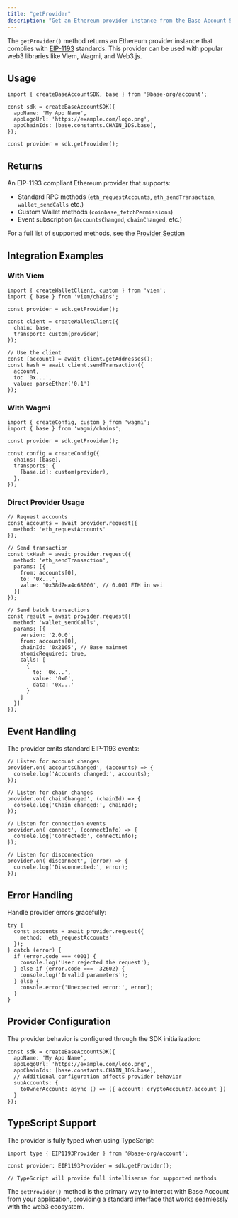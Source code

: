 ```yaml
---
title: "getProvider"
description: "Get an Ethereum provider instance from the Base Account SDK"
---
```


The `getProvider()` method returns an Ethereum provider instance that complies with [EIP-1193](https://eips.ethereum.org/EIPS/eip-1193) standards. This provider can be used with popular web3 libraries like Viem, Wagmi, and Web3.js.

## Usage

```tsx
import { createBaseAccountSDK, base } from '@base-org/account';

const sdk = createBaseAccountSDK({
  appName: 'My App Name',
  appLogoUrl: 'https://example.com/logo.png',
  appChainIds: [base.constants.CHAIN_IDS.base],
});

const provider = sdk.getProvider();
```

## Returns

An EIP-1193 compliant Ethereum provider that supports:
- Standard RPC methods (`eth_requestAccounts`, `eth_sendTransaction`, `wallet_sendCalls` etc.)
- Custom Wallet methods (`coinbase_fetchPermissions`)
- Event subscription (`accountsChanged`, `chainChanged`, etc.)

For a full list of supported methods, see the [Provider Section](/base-account/reference/core/provider-rpc-methods/request-overview)

## Integration Examples

### With Viem

```tsx
import { createWalletClient, custom } from 'viem';
import { base } from 'viem/chains';

const provider = sdk.getProvider();

const client = createWalletClient({
  chain: base,
  transport: custom(provider)
});

// Use the client
const [account] = await client.getAddresses();
const hash = await client.sendTransaction({
  account,
  to: '0x...',
  value: parseEther('0.1')
});
```

### With Wagmi

```tsx
import { createConfig, custom } from 'wagmi';
import { base } from 'wagmi/chains';

const provider = sdk.getProvider();

const config = createConfig({
  chains: [base],
  transports: {
    [base.id]: custom(provider),
  },
});
```

### Direct Provider Usage

```tsx
// Request accounts
const accounts = await provider.request({ 
  method: 'eth_requestAccounts' 
});

// Send transaction
const txHash = await provider.request({
  method: 'eth_sendTransaction',
  params: [{
    from: accounts[0],
    to: '0x...',
    value: '0x38d7ea4c68000', // 0.001 ETH in wei
  }]
});

// Send batch transactions
const result = await provider.request({
  method: 'wallet_sendCalls',
  params: [{
    version: '2.0.0',
    from: accounts[0],
    chainId: '0x2105', // Base mainnet
    atomicRequired: true,
    calls: [
      {
        to: '0x...',
        value: '0x0',
        data: '0x...'
      }
    ]
  }]
});
```

## Event Handling

The provider emits standard EIP-1193 events:

```tsx
// Listen for account changes
provider.on('accountsChanged', (accounts) => {
  console.log('Accounts changed:', accounts);
});

// Listen for chain changes
provider.on('chainChanged', (chainId) => {
  console.log('Chain changed:', chainId);
});

// Listen for connection events
provider.on('connect', (connectInfo) => {
  console.log('Connected:', connectInfo);
});

// Listen for disconnection
provider.on('disconnect', (error) => {
  console.log('Disconnected:', error);
});
```

## Error Handling

Handle provider errors gracefully:

```tsx
try {
  const accounts = await provider.request({ 
    method: 'eth_requestAccounts' 
  });
} catch (error) {
  if (error.code === 4001) {
    console.log('User rejected the request');
  } else if (error.code === -32602) {
    console.log('Invalid parameters');
  } else {
    console.error('Unexpected error:', error);
  }
}
```

## Provider Configuration

The provider behavior is configured through the SDK initialization:

```tsx
const sdk = createBaseAccountSDK({
  appName: 'My App Name',
  appLogoUrl: 'https://example.com/logo.png',
  appChainIds: [base.constants.CHAIN_IDS.base],
  // Additional configuration affects provider behavior
  subAccounts: {
    toOwnerAccount: async () => ({ account: cryptoAccount?.account })
  }
});
```

## TypeScript Support

The provider is fully typed when using TypeScript:

```tsx
import type { EIP1193Provider } from '@base-org/account';

const provider: EIP1193Provider = sdk.getProvider();

// TypeScript will provide full intellisense for supported methods
```

The `getProvider()` method is the primary way to interact with Base Account from your application, providing a standard interface that works seamlessly with the web3 ecosystem.
